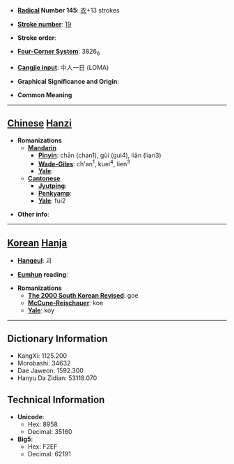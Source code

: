 * '''[[Wiktionary:Chinese radical index| Radical]] Number 145''': [[Wiktionary:Chinese radical index 衣|衣]]+13 strokes

* '''[[Wiktionary:Chinese total strokes index|Stroke number]]''': [[Wiktionary:Chinese total strokes index 19|19]]

* '''Stroke order''': 

* '''[[Wiktionary:Chinese four corner index|Four-Corner System]]''': 3826<sub>6</sub>

* '''[[Wiktionary:Chinese Cangjie index|Cangjie input]]''': 中人一日 (LOMA)

* '''Graphical Significance and Origin''': 

* '''Common Meaning'''

----

== [[Chinese]] [[Hanzi]] ==

* '''Romanizations'''
** '''[[Mandarin]]'''
*** '''[[Pinyin]]''': chān (chan1), gùi (gui4), liǎn (lian3)
*** '''[[Wade-Giles]]''': ch'an<sup>1</sup>, kuei<sup>4</sup>, lien<sup>3</sup>
*** '''[[Yale]]''': 
** '''[[Cantonese]]'''
*** '''[[Jyutping]]''':
*** '''[[Penkyamp]]''': 
*** '''[[Yale]]''': fui2

* '''Other info''': 

----

== [[Korean]] [[Hanja]] ==

* '''[[Hangeul]]''': 괴

* '''[[Eumhun]] reading''': 

* '''Romanizations'''
** '''[[The 2000 South Korean Revised Romanization|The 2000 South Korean Revised]]''': goe
** '''[[McCune-Reischauer]]''': koe
** '''[[Yale]]''': koy

----

== Dictionary Information ==

* KangXi: 1125.200
* Morobashi: 34632
* Dae Jaweon: 1592.300
* Hanyu Da Zidian: 53118.070

== Technical Information ==

* '''Unicode''':
** Hex: 8958
** Decimal: 35160
* '''Big5''':
** Hex: F2EF
** Decimal: 62191
